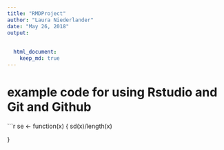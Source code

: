 ```yaml
---
title: "RMDProject"
author: "Laura Niederlander"
date: "May 26, 2018"
output: 
  
  
  html_document:
    keep_md: true
---
```

# example code for using Rstudio and Git and Github

```r
se <- function(x) {
 sd(x)/length(x)

}